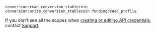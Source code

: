 ```shell
conversion:read_conversion_stablecoin conversion:write_conversion_stablecoin funding:read_profile
```

If you don't see all the scopes when [creating or editing API credentials](/guides/developer/credentials), contact [Support](https://support.paxos.com).